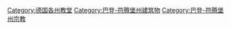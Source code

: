 [[Category:德国各州教堂|Category:德国各州教堂]]
[[Category:巴登-符腾堡州建筑物|Category:巴登-符腾堡州建筑物]]
[[Category:巴登-符腾堡州宗教|Category:巴登-符腾堡州宗教]]
